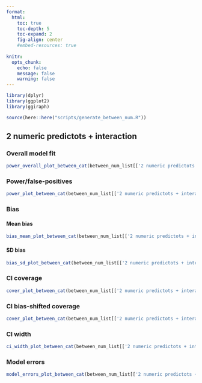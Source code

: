 ```yaml
---
format: 
  html:
    toc: true
    toc-depth: 5
    toc-expand: 2
    fig-align: center
    #embed-resources: true
    
knitr: 
  opts_chunk: 
    echo: false
    message: false
    warning: false
---
```


```r
library(dplyr)
library(ggplot2)
library(ggiraph)
```

```r
source(here::here("scripts/generate_between_num.R"))
```



## 2 numeric predictots + interaction

### Overall model fit

```r
power_overall_plot_between_cat(between_num_list[['2 numeric predictots + interaction']]$sim_df_power_sum_overall)
```



### Power/false-positives

```r
power_plot_between_cat(between_num_list[['2 numeric predictots + interaction']]$sim_df_power_sum)
```



### Bias 

#### Mean bias 

```r
bias_mean_plot_between_cat(between_num_list[['2 numeric predictots + interaction']]$sim_df_bias_sum)
```



#### SD bias 

```r
bias_sd_plot_between_cat(between_num_list[['2 numeric predictots + interaction']]$sim_df_bias_sum)
```



### CI coverage

```r
cover_plot_between_cat(between_num_list[['2 numeric predictots + interaction']]$sim_df_cover_sum)
```



### CI bias-shifted coverage

```r
cover_plot_between_cat(between_num_list[['2 numeric predictots + interaction']]$sim_df_cover_shift_sum)
```



### CI width

```r
ci_width_plot_between_cat(between_num_list[['2 numeric predictots + interaction']]$sim_df_ci_width_sum)
```



### Model errors

```r
model_errors_plot_between_cat(between_num_list[['2 numeric predictots + interaction']]$sim_df_model_errors_sum)
```




